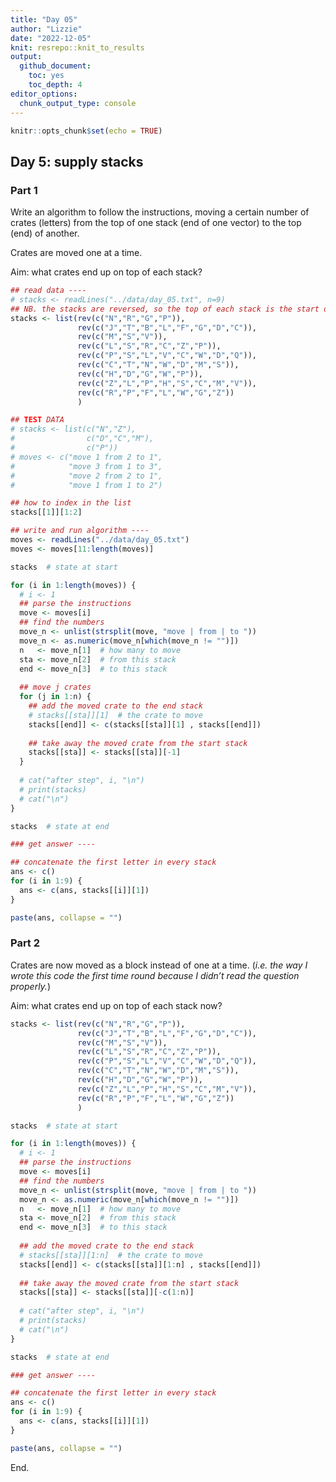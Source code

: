 ```yaml
---
title: "Day 05"
author: "Lizzie"
date: "2022-12-05"
knit: resrepo::knit_to_results
output:
  github_document:
    toc: yes
    toc_depth: 4
editor_options: 
  chunk_output_type: console
---
```


```r
knitr::opts_chunk$set(echo = TRUE)
```

## Day 5: supply stacks

### Part 1

Write an algorithm to follow the instructions, moving a certain number of crates (letters) from the top of one stack (end of one vector) to the top (end) of another.

Crates are moved one at a time.

Aim: what crates end up on top of each stack?

```r

## read data ----
# stacks <- readLines("../data/day_05.txt", n=9)
## NB. the stacks are reversed, so the top of each stack is the start of the vectors
stacks <- list(rev(c("N","R","G","P")),
               rev(c("J","T","B","L","F","G","D","C")),
               rev(c("M","S","V")),
               rev(c("L","S","R","C","Z","P")),
               rev(c("P","S","L","V","C","W","D","Q")),
               rev(c("C","T","N","W","D","M","S")),
               rev(c("H","D","G","W","P")),
               rev(c("Z","L","P","H","S","C","M","V")),
               rev(c("R","P","F","L","W","G","Z"))
               )

## TEST DATA
# stacks <- list(c("N","Z"),
#                c("D","C","M"),
#                c("P"))
# moves <- c("move 1 from 2 to 1",
#            "move 3 from 1 to 3",
#            "move 2 from 2 to 1",
#            "move 1 from 1 to 2")

## how to index in the list
stacks[[1]][1:2]

## write and run algorithm ----
moves <- readLines("../data/day_05.txt")
moves <- moves[11:length(moves)]

stacks  # state at start

for (i in 1:length(moves)) {
  # i <- 1
  ## parse the instructions
  move <- moves[i]
  ## find the numbers
  move_n <- unlist(strsplit(move, "move | from | to "))
  move_n <- as.numeric(move_n[which(move_n != "")])
  n   <- move_n[1]  # how many to move
  sta <- move_n[2]  # from this stack
  end <- move_n[3]  # to this stack
  
  ## move j crates
  for (j in 1:n) {
    ## add the moved crate to the end stack
    # stacks[[sta]][1]  # the crate to move
    stacks[[end]] <- c(stacks[[sta]][1] , stacks[[end]])
    
    ## take away the moved crate from the start stack
    stacks[[sta]] <- stacks[[sta]][-1]
  }
  
  # cat("after step", i, "\n")
  # print(stacks)
  # cat("\n")
}

stacks  # state at end

### get answer ----

## concatenate the first letter in every stack
ans <- c()
for (i in 1:9) {
  ans <- c(ans, stacks[[i]][1])
}

paste(ans, collapse = "")

```

### Part 2

Crates are now moved as a block instead of one at a time. (*i.e. the way I wrote this code the first time round because I didn't read the question properly.*)

Aim: what crates end up on top of each stack now?

```r

stacks <- list(rev(c("N","R","G","P")),
               rev(c("J","T","B","L","F","G","D","C")),
               rev(c("M","S","V")),
               rev(c("L","S","R","C","Z","P")),
               rev(c("P","S","L","V","C","W","D","Q")),
               rev(c("C","T","N","W","D","M","S")),
               rev(c("H","D","G","W","P")),
               rev(c("Z","L","P","H","S","C","M","V")),
               rev(c("R","P","F","L","W","G","Z"))
               )

stacks  # state at start

for (i in 1:length(moves)) {
  # i <- 1
  ## parse the instructions
  move <- moves[i]
  ## find the numbers
  move_n <- unlist(strsplit(move, "move | from | to "))
  move_n <- as.numeric(move_n[which(move_n != "")])
  n   <- move_n[1]  # how many to move
  sta <- move_n[2]  # from this stack
  end <- move_n[3]  # to this stack
  
  ## add the moved crate to the end stack
  # stacks[[sta]][1:n]  # the crate to move
  stacks[[end]] <- c(stacks[[sta]][1:n] , stacks[[end]])
  
  ## take away the moved crate from the start stack
  stacks[[sta]] <- stacks[[sta]][-c(1:n)]
  
  # cat("after step", i, "\n")
  # print(stacks)
  # cat("\n")
}

stacks  # state at end

### get answer ----

## concatenate the first letter in every stack
ans <- c()
for (i in 1:9) {
  ans <- c(ans, stacks[[i]][1])
}

paste(ans, collapse = "")

```


End.

